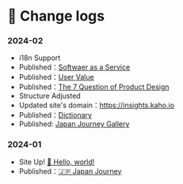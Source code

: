 # 📔 Change logs

### 2024-02

* i18n Support
* Published：[Softwaer as a Service](../commercialization/saas.mdx)
* Published：[User Value](../user/user-value.mdx)
* Published：[The 7 Question of Product Design](../user/the-7-question.mdx)
* Structure Adjusted
* Updated site's domain：https://insights.kaho.io
* Published：[Dictionary](../ai-era/dictionary.mdx)
* Published: [Japan Journey Gallery](../japan-gallery.mdx)

### 2024-01

* Site Up! [👋 Hello, world!](../)
* Published：[🇯🇵 Japan Journey](../japan-journey.mdx)